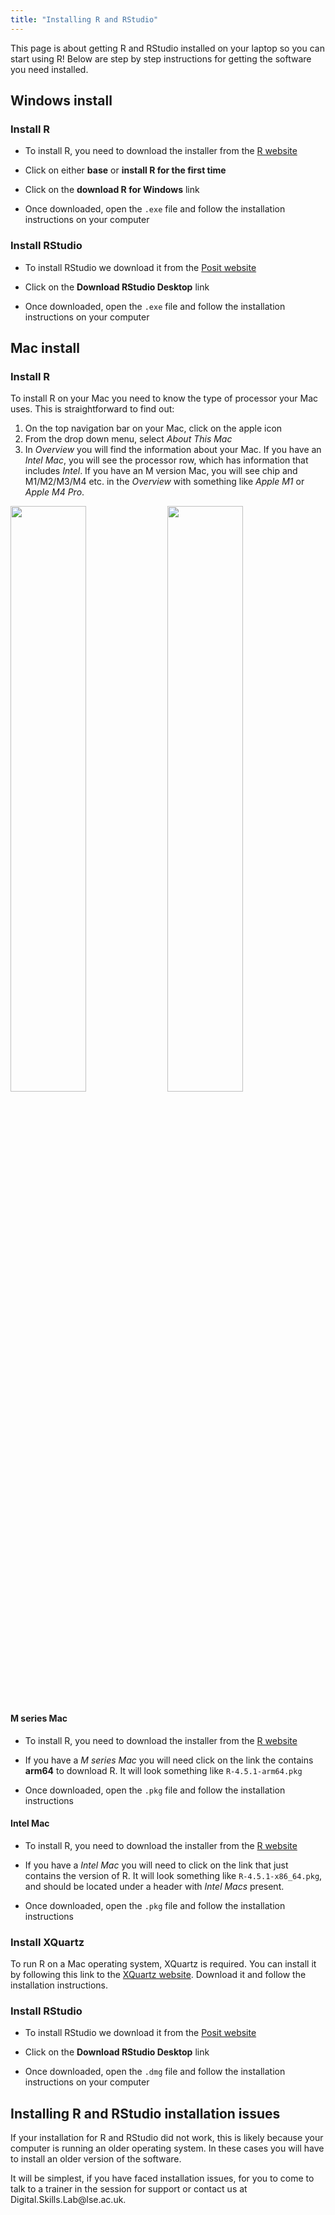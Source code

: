 ```yaml
---
title: "Installing R and RStudio"
---
```


This page is about getting R and RStudio installed on your laptop so you can start using R! Below are step by step instructions for getting the software you need installed.

## Windows install

### Install R

-   To install R, you need to download the installer from the [R website](https://cloud.r-project.org/bin/windows/){target="_blank"}

-   Click on either **base** or **install R for the first time**

-   Click on the **download R for Windows** link

-   Once downloaded, open the `.exe` file and follow the installation instructions on your computer

### Install RStudio

-   To install RStudio we download it from the [Posit website](https://posit.co/download/rstudio-desktop/){target="_blank"}

-   Click on the **Download RStudio Desktop** link

-   Once downloaded, open the `.exe` file and follow the installation instructions on your computer

## Mac install

### Install R

To install R on your Mac you need to know the type of processor your Mac uses. This is straightforward to find out:

1)  On the top navigation bar on your Mac, click on the apple icon
2)  From the drop down menu, select *About This Mac*
3)  In *Overview* you will find the information about your Mac. If you have an *Intel Mac*, you will see the processor row, which has information that includes *Intel*. If you have an M version Mac, you will see chip and M1/M2/M3/M4 etc. in the *Overview* with something like *Apple M1* or *Apple M4 Pro*. 

![](images/mac_pros1.png){width="49%" fig-alt="Image showing clicking on apple icon and what menu you see"} ![](images/mac_pros2.png){width="49%" fig-alt="Image showing system information for a mac"}

#### M series Mac

-   To install R, you need to download the installer from the [R website](https://cloud.r-project.org/bin/macosx/){target="_blank"}

-   If you have a *M series Mac* you will need click on the link the contains **arm64** to download R. It will look something like `R-4.5.1-arm64.pkg`

-   Once downloaded, open the `.pkg` file and follow the installation instructions

#### Intel Mac

-   To install R, you need to download the installer from the [R website](https://cloud.r-project.org/bin/macosx/){target="_blank"}

-   If you have a *Intel Mac* you will need to click on the link that just contains the version of R. It will look something like `R-4.5.1-x86_64.pkg`, and should be located under a header with *Intel Macs* present. 

-   Once downloaded, open the `.pkg` file and follow the installation instructions

### Install XQuartz

To run R on a Mac operating system, XQuartz is required. You can install it by following this link to the [XQuartz website](https://www.xquartz.org/){target="_blank"}. Download it and follow the installation instructions.

### Install RStudio

-   To install RStudio we download it from the [Posit website](https://posit.co/download/rstudio-desktop/){target="_blank"}

-   Click on the **Download RStudio Desktop** link

-   Once downloaded, open the `.dmg` file and follow the installation instructions on your computer

## Installing R and RStudio installation issues

If your installation for R and RStudio did not work, this is likely because your computer is running an older operating system. In these cases you will have to install an older version of the software.

It will be simplest, if you have faced installation issues, for you to come to talk to a trainer in the session for support or contact us at Digital.Skills.Lab\@lse.ac.uk.

